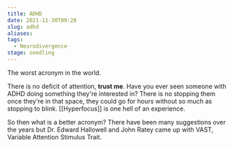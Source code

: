 ```yaml
---
title: ADHD
date: 2021-11-30T09:28
slug: adhd
aliases:
tags:
  - Neurodivergence
stage: seedling
---
```


The worst acronym in the world. <i className="twa twa-upside-down-face"></i>

There is no deficit of attention, **trust me**. Have you ever seen someone with ADHD doing something they're interested in? There is no stopping them once they're in that space, they could go for hours without so much as stopping to blink. [[Hyperfocus]] is one hell of an experience.

So then what is a better acronym? There have been many suggestions over the years but Dr. Edward Hallowell and John Ratey came up with VAST, Variable Attention Stimulus Trait.

<StillGrowing />

